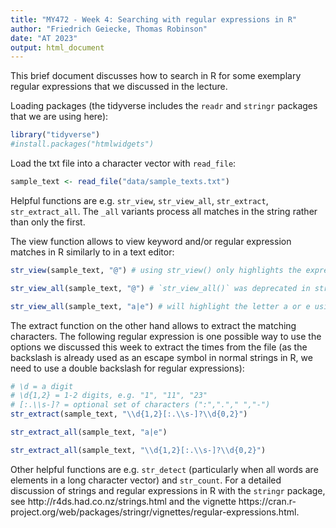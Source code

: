 ```yaml
---
title: "MY472 - Week 4: Searching with regular expressions in R"
author: "Friedrich Geiecke, Thomas Robinson"
date: "AT 2023"
output: html_document
---
```


This brief document discusses how to search in R for some exemplary regular expressions that we discussed in the lecture.

Loading packages (the tidyverse includes the `readr` and `stringr` packages that we are using here):

```r
library("tidyverse")
#install.packages("htmlwidgets")
```

Load the txt file into a character vector with `read_file`:

```r
sample_text <- read_file("data/sample_texts.txt")
```

Helpful functions are e.g. `str_view`, `str_view_all`, `str_extract`, `str_extract_all`. The `_all` variants process all matches in the string rather than only the first.

The view function allows to view keyword and/or regular expression matches in R similarly to in a text editor:

```r
str_view(sample_text, "@") # using str_view() only highlights the expression matches but still shows all strings

```

```r
str_view_all(sample_text, "@") # `str_view_all()` was deprecated in stringr 1.5.0.

```

```r
str_view_all(sample_text, "a|e") # will highlight the letter a or e using | separator 
```

The extract function on the other hand allows to extract the matching characters. The following regular expression is one possible way to use the options we discussed this week to extract the times from the file (as the backslash is already used as an escape symbol in normal strings in R, we need to use a double backslash for regular expressions):

```r

# \d = a digit
# \d{1,2} = 1-2 digits, e.g. "1", "11", "23"
# [:.\\s-]? = optional set of characters (":","."," ","-")
str_extract(sample_text, "\\d{1,2}[:.\\s-]?\\d{0,2}")

str_extract_all(sample_text, "a|e")
```

```r
str_extract_all(sample_text, "\\d{1,2}[:.\\s-]?\\d{0,2}")
```

Other helpful functions are e.g. `str_detect` (particularly when all words are elements in a long character vector) and `str_count`. For a detailed discussion of strings and regular expressions in R with the `stringr` package, see http://r4ds.had.co.nz/strings.html and the vignette https://cran.r-project.org/web/packages/stringr/vignettes/regular-expressions.html.
